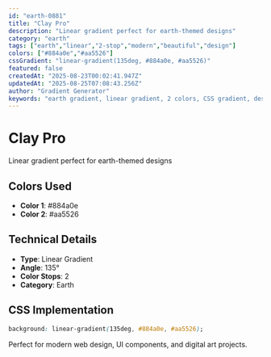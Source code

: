 ```yaml
---
id: "earth-0881"
title: "Clay Pro"
description: "Linear gradient perfect for earth-themed designs"
category: "earth"
tags: ["earth","linear","2-stop","modern","beautiful","design"]
colors: ["#884a0e","#aa5526"]
cssGradient: "linear-gradient(135deg, #884a0e, #aa5526)"
featured: false
createdAt: "2025-08-23T00:02:41.947Z"
updatedAt: "2025-08-25T07:08:43.256Z"
author: "Gradient Generator"
keywords: "earth gradient, linear gradient, 2 colors, CSS gradient, design, #884a0e, #aa5526"
---
```


# Clay Pro

Linear gradient perfect for earth-themed designs

## Colors Used
- **Color 1**: #884a0e
- **Color 2**: #aa5526

## Technical Details
- **Type**: Linear Gradient
- **Angle**: 135°
- **Color Stops**: 2
- **Category**: Earth

## CSS Implementation
```css
background: linear-gradient(135deg, #884a0e, #aa5526);
```

Perfect for modern web design, UI components, and digital art projects.
